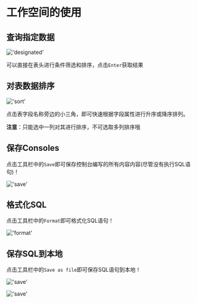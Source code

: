 # 工作空间的使用

## 查询指定数据
!['designated'](/image/connection-manage/designated.png)

可以直接在表头进行条件筛选和排序，点击`Enter`获取结果


## 对表数据排序

!['sort'](/image/connection-manage/sort_data.png)

点击表字段名称旁边的小三角，即可快速根据字段属性进行升序或降序排列。


**注意**：只能选中一列对其进行排序，不可选取多列排序哦

## 保存Consoles

点击工具栏中的`Save`即可保存控制台编写的所有内容内容(尽管没有执行SQL语句)！

!['save'](/image/connection-manage/save.png)


## 格式化SQL

点击工具栏中的`Format`即可格式化SQL语句！

!['format'](/image/connection-manage/format.png)

## 保存SQL到本地

点击工具栏中的`Save as file`即可保存SQL语句到本地！

!['save'](/image/connection-manage/saveAsFile.png)

!['save'](/image/connection-manage/saveAsFile2.png)